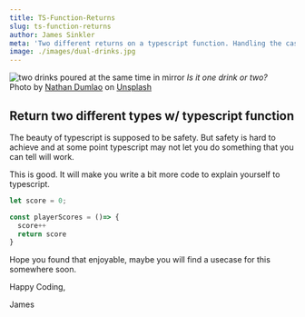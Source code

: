 ```yaml
---
title: TS-Function-Returns
slug: ts-function-returns
author: James Sinkler
meta: 'Two different returns on a typescript function. Handling the case when you get errors like: Not all constituents of type number | () = {} are callable.'
image: ./images/dual-drinks.jpg
---
```


![two drinks poured at the same time in mirror](./images/dual-drinks.jpg)
<em>Is it one drink or two?</em><br/>
<span>Photo by <a href="https://unsplash.com/@nate_dumlao?utm_source=unsplash&utm_medium=referral&utm_content=creditCopyText">Nathan Dumlao</a> on <a href="https://unsplash.com/s/photos/two-different?utm_source=unsplash&utm_medium=referral&utm_content=creditCopyText">Unsplash</a></span>

## Return two different types w/ typescript function

The beauty of typescript is supposed to be safety. But safety is hard to achieve and at some point typescript may not let you do something that you can tell will work.

This is good. It will make you write a bit more code to explain yourself to typescript.



```typescript
let score = 0;

const playerScores = ()=> {
  score++
  return score
}
```

Hope you found that enjoyable, maybe you will find a usecase for this somewhere soon.

Happy Coding,

James


